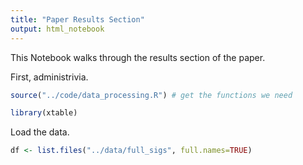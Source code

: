 ```yaml
---
title: "Paper Results Section"
output: html_notebook
---
```


This Notebook walks through the results section of the paper.

First, administrivia.
```r
source("../code/data_processing.R") # get the functions we need

library(xtable)
```

Load the data.
```r
df <- list.files("../data/full_sigs", full.names=TRUE)

```